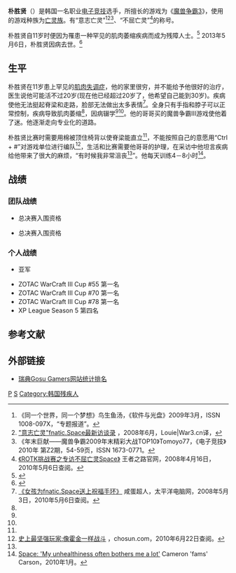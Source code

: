 {{Infobox person
| 姓名     = 樸勝賢<br />{{lang|en|Seung-Hyun Park}}
| 图像     = 
| 图像大小 = 
| 出生日期 = {{Birth date|1989|10|05}}<ref name="Blizzard">{{cite news |url=http://us.battle.net/sc2/en/blog/9669867/Rest_in_Peace_Seung-Hyun_“GoSpace”_Park-5_7_2013 |title=Rest in Peace Seung-Hyun “Go)Space” Park |work=Battle.net |publisher=Blizzard Entertainment |date=2013-05-07 |deadurl=yes |archiveurl=https://web.archive.org/web/20130606194613/http://us.battle.net/sc2/en/blog/9669867/Rest_in_Peace_Seung-Hyun_%E2%80%9CGoSpace%E2%80%9D_Park-5_7_2013 |archivedate=2013-06-06 |accessdate=2020-09-11 }}</ref>
| 出生地   = 
| 死亡日期 = {{Death date and age|2013|05|06|1989|10|05}}<ref name="Blizzard" /> 
| 死亡地   = 
| 国籍     = {{KOR}}
| 职业     = 职业电子竞技选手
}}

'''朴胜贤'''（{{bd|1989年|10月5日|2013年|5月6日|catIdx=Park}}）是韩国一名职业[[电子竞技|电子竞技]]选手，所擅长的游戏为《[[魔兽争霸3|魔兽争霸3]]》，使用的游戏种族为[[亡灵|亡灵族]]。有“意志亡灵”<ref name="同一个世界">《同一个世界，同一个梦想》鸟生鱼汤，《软件与光盘》2009年3月，ISSN 1008-097X，“专题报道”。</ref><ref name="最新访谈录">[http://war3.cn/site/article/2008/0619/article_117.html "意志亡灵"fnatic.Space最新访谈录] {{Wayback|url=http://war3.cn/site/article/2008/0619/article_117.html |date=20080703021055 }}，2008年6月，Louie|War3.cn译，</ref><ref>《年末巨献——魔兽争霸2009年末精彩大战TOP10》Tomoyo77，《电子竞技》2010年 第Z2期，54-59页，ISSN 1673-0771。</ref>、“不屈亡灵”<ref>[http://www.mymym.com/cn/news/13135.html 《ROTK挑战赛之专访不屈亡灵Space》] {{webarchive|url=https://web.archive.org/web/20080706141940/http://www.mymym.com/cn/news/13135.html |date=2008-07-06 }}王者之路官网，2008年4月16日，2010年5月6日查阅。</ref>的称号。

朴胜贤自11岁时便因为罹患一种罕见的肌肉萎缩疾病而成为残障人士。<ref>{{cite web|author=十锅|title=韩国魔兽第一不死勇士回归祭坛 曾三根手指争霸|url=http://news.uuu9.com/2013/201305/286735.shtml|publisher=游久网|accessdate=2013-05-09|archive-date=2016-03-04|archive-url=https://web.archive.org/web/20160304090724/http://news.uuu9.com/2013/201305/286735.shtml|dead-url=no}}</ref> 2013年5月6日，朴胜贤因病去世。<ref>{{cite web|author=腾讯网|title=传奇魔兽3职业选手Space去世 暴雪发布悼文|url=http://games.enet.com.cn/article/A4620130509001_0.html|publisher=游戏先锋|accessdate=2013-05-09|archive-url=https://web.archive.org/web/20160307062459/http://games.enet.com.cn/article/A4620130509001_0.html|archive-date=2016-03-07|dead-url=yes}}</ref>

== 生平 ==
朴胜贤在11岁患上罕见的[[肌肉失调症|肌肉失调症]]，他的家里很穷，并不能给予他很好的治疗，医生说他可能活不过20岁(现在他已经超过20岁了，他希望自己能到30岁)。疾病使他无法挺起脊梁和走路，脸部无法做出太多表情<ref name="女孩">[http://fight.pcgames.com.cn/warcraft/livepic/0805/1061066.html 《女孩为fnatic.Space送上祝福手环》] {{Wayback|url=http://fight.pcgames.com.cn/warcraft/livepic/0805/1061066.html |date=20101027094743 }}咸蛋超人，太平洋电脑网，2008年5月3日，2010年5月6日查阅。</ref>。全身只有手指和脖子可以正常控制，疾病导致肌肉萎缩<ref name="女孩" />，因病辍学<ref name="同一个世界" /><ref name="重症带来烦恼" />。他的哥哥买的魔兽争霸III游戏使他着了迷。他逐渐走向专业化的道路。

朴胜贤比赛时需要用棉被顶住椅背以使脊梁能直立<ref name="同一个世界" />，不能按照自己的意愿用“Ctrl + #”对游戏单位进行编队<ref>[http://game.21cn.com/pcgame/news/2008/01/08/4129985.shtml 史上最坚强玩家:像霍金一样战斗] {{webarchive|url=https://web.archive.org/web/20101203121937/http://game.21cn.com/pcgame/news/2008/01/08/4129985.shtml |date=2010-12-03 }}，chosun.com，2010年6月22日查阅。</ref>，生活和比赛需要他哥哥的护理，在采访中他坦言疾病给他带来了很大的麻烦，“有时候我非常沮丧<ref name="重症带来烦恼" />”。他每天训练4－8小时<ref name="重症带来烦恼">[http://www.gosugamers.net/warcraft/news/11279-space-my-unhealthiness-often-bothers-me-a-lot Space: 'My unhealthiness often bothers me a lot'] {{webarchive|url=https://web.archive.org/web/20100202081926/http://www.gosugamers.net/warcraft/news/11279-space-my-unhealthiness-often-bothers-me-a-lot |date=2010-02-02 }}Cameron 'fams' Carson，2010年1月。</ref>。

{{Cquote 2|我的愿望不是维持健康，也不是成为职业选手，而是成为最好的《魔兽争霸III》选手<ref name="最新访谈录" />，这是我唯一能做的让大家骄傲的事情。我知道自己的病无法治愈，而且我也不相信奇迹。我想做的只是尽自己最大的努力去寻找游戏中的乐趣，成为不可击败的选手，成为母亲坚强的儿子<ref name="同一个世界" />。}}

== 战绩 ==
=== 团队战绩 ===
* {{lang|en|ROTK}}总决赛入围资格
* {{lang|en|WC3L}}总决赛入围资格

=== 个人战绩 ===
* {{lang|en|Afreeca Warcraft III League Season 3 2008}}亚军
* ZOTAC WarCraft III Cup #55 第一名
* ZOTAC WarCraft III Cup #70 第一名
* ZOTAC WarCraft III Cup #78 第一名
* XP League Season 5 第四名

== 参考文献 ==
{{Reflist}}

== 外部链接 ==
* [https://web.archive.org/web/20100416142401/http://www.gosugamers.net/warcraft/rankings/1371 瑞典Gosu Gamers网站统计排名]

[[Category:韩国电玩家|P]]
[[Category:朴姓|S]]
[[Category:韩国残疾人|Category:韩国残疾人]]